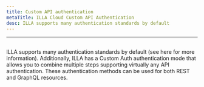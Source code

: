 ```yaml
---
title: Custom API authentication
metaTitle: ILLA Cloud Custom API Authentication
desc: ILLA supports many authentication standards by default
---
```


* * *

## <Heading hidden>Custom API authentication</Heading>

ILLA supports many authentication standards by default (see here for more information). 
Additionally, ILLA has a Custom Auth authentication mode that allows you to combine multiple steps supporting virtually any API authentication. 
These authentication methods can be used for both REST and GraphQL resources.
